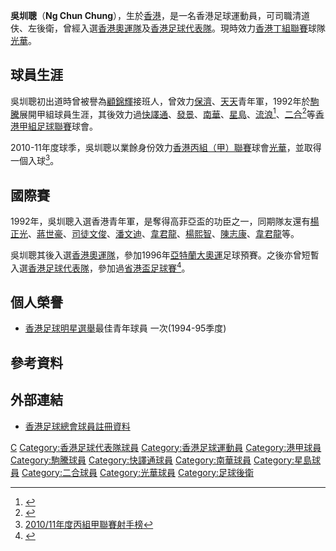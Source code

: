 {{noteta|G1=足球}}{{Football player infobox
|  playername = 吳圳聰
|  fullname = 吳圳聰
|  englishfullname = Ng Chun Chung
|  nickname = 大傻
|  height = 5'11''
| dateofbirth = {{birth date and age|1974|9|22}}
| dateofdeath = 
| countryofbirth = {{HKG-1959}}
|  position = 清道伕、左後衛
| currentclub = [[光華體育會|光華]]
|  clubnumber = 
|  years = 1992-93<br>1993-94<br>1994-96<br>1996-98<br>1998-99<br>1999<br>1999-01<br>2010-11
|  clubs = [[宏輝駒騰|駒騰]]<br>[[花花足球會|快譯通]]<br>[[發景|發景]]<br>[[南華足球隊|南華]]<br>[[星島體育會|星島]]<br>[[香港流浪足球會|流浪]]<br>[[二合|二合]]<br>[[光華體育會|光華]]
|  caps(goals) = ? (?)<br>? (?)<br>? (?)<br>? (?)<br>? (?)<br>? (?)<br>? (?)<br>? (1)
|  nationalyears = 1993-95
|  nationalteam = [[香港奧運足球代表隊|香港奧運隊]]<br>[[香港足球代表隊|香港]]
| nationalcaps(goals) = ? (?)<br>? (?)
| pcupdate = 2010年5月21日
| ntupdate = 2010年1月18日
}}
'''吳圳聰'''（'''Ng Chun Chung'''{{BD|1974年|9月22日|||N}}），生於[[香港|香港]]，是一名香港足球運動員，可司職清道伕、左後衛，曾經入選[[香港奧運足球代表隊|香港奧運隊]]及[[香港足球代表隊|香港足球代表隊]]。現時效力[[香港丁組聯賽|香港丁組聯賽]]球隊[[光華體育會|光華]]。

==球員生涯==
吳圳聰初出道時曾被譽為[[顧錦輝|顧錦輝]]接班人，曾效力[[保濟足球隊|保濟]]、[[天天足球隊|天天]]青年軍，1992年於[[宏輝駒騰|駒騰]]展開甲組球員生涯，其後效力過[[花花足球會|快譯通]]、[[發景|發景]]、[[南華足球隊|南華]]、[[星島體育會|星島]]、[[香港流浪足球會|流浪]]<ref>{{Cite web |url=http://home.netvigator.com/~vivbilly/upload/cheap.htm |title=流浪陣容 |accessdate=2011-04-20 |archive-date=2010-04-02 |archive-url=https://web.archive.org/web/20100402173950/http://home.netvigator.com/~vivbilly/upload/cheap.htm |dead-url=yes }}</ref>、[[二合|二合]]<ref>{{Cite web |url=http://hksmem.tripod.com/members/intro/ncc.htm |title=東聯二合球員介紹-吳圳聰 |access-date=2011-04-20 |archive-url=https://web.archive.org/web/20160305183232/http://hksmem.tripod.com/members/intro/ncc.htm |archive-date=2016-03-05 |dead-url=yes }}</ref>等[[香港甲組足球聯賽|香港甲組足球聯賽]]球會。

2010-11年度球季，吳圳聰以業餘身份效力[[香港丙組（甲）聯賽|香港丙組（甲）聯賽]]球會[[光華體育會|光華]]，並取得一個入球<ref>[http://www.hkfa.com/zh-hk/match_shooter_table.php?gid=3&leagueyear=2010-2011 2010/11年度丙組甲聯賽射手榜]</ref>。

==國際賽==
1992年，吳圳聰入選香港青年軍，是奪得高菲亞盃的功臣之一，同期隊友還有[[楊正光|楊正光]]、[[蔣世豪|蔣世豪]]、[[司徒文俊|司徒文俊]]、[[潘文迪|潘文迪]]、[[韋君龍|韋君龍]]、[[楊熙智|楊熙智]]、[[陳志康|陳志康]]、[[韋君龍|韋君龍]]等。

吳圳聰其後入選[[香港奧運足球代表隊|香港奧運隊]]，參加1996年[[亞特蘭大奧運|亞特蘭大奧運]]足球預賽。之後亦曾短暫入選[[香港足球代表隊|香港足球代表隊]]，參加過[[省港盃足球賽|省港盃足球賽]]<ref>{{Cite web |url=http://www.hkfa.com/includes_files/board_details.php?news_id=4503 |title=省港盃回憶錄(八) |accessdate=2011-04-20 |archive-date=2011-05-17 |archive-url=https://web.archive.org/web/20110517180517/http://www.hkfa.com/includes_files/board_details.php?news_id=4503 |dead-url=no }}</ref>。

==個人榮譽==
* [[香港足球明星選舉|香港足球明星選舉]]最佳青年球員 一次(1994-95季度)

==參考資料==
{{Reflist}}

==外部連結==
* [http://www.hkfa.com/zh-hk/player_view.php?player_id=9908 香港足球總會球員註冊資料]{{Wayback|url=http://www.hkfa.com/zh-hk/player_view.php?player_id=9908 |date=20101123101654 }}

{{香港足球明星選舉最佳年青球員}}

{{DEFAULTSORT:Ng Chun Chung}}  
[[Category:吳姓|C]]
[[Category:香港足球代表隊球員|Category:香港足球代表隊球員]]
[[Category:香港足球運動員|Category:香港足球運動員]]
[[Category:港甲球員|Category:港甲球員]]
[[Category:駒騰球員|Category:駒騰球員]]
[[Category:快譯通球員|Category:快譯通球員]]
[[Category:南華球員|Category:南華球員]]
[[Category:星島球員|Category:星島球員]]
[[Category:二合球員|Category:二合球員]]
[[Category:光華球員|Category:光華球員]]
[[Category:足球後衛|Category:足球後衛]]